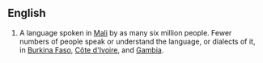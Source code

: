 ==English==

# A language spoken in [[Mali]] by as many six million people.  Fewer numbers of people speak or understand the language, or dialects of it, in [[Burkina Faso]], [[Côte d'Ivoire]], and [[Gambia]].